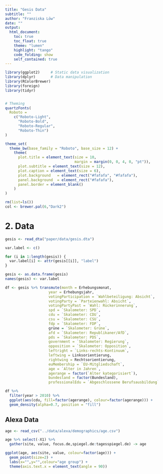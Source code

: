 ```yaml
---
title: "Gesis Data"
subtitle: ""
author: "Franziska Löw"
date: ""
output: 
  html_document:
    toc: true
    toc_float: true
    theme: "lumen"
    highlight: "tango"
    code_folding: show
    self_contained: true
---
```


```r
library(ggplot2)     # Static data visualization
library(dplyr)       # Data manipulation
library(RColorBrewer)
library(foreign)
library(tidyr)


# Theming
quartzFonts(
  Roboto =
    c("Roboto-Light",
      "Roboto-Bold",
      "Roboto-Regular",
      "Roboto-Thin")
)

theme_set(
  theme_bw(base_family = "Roboto", base_size = 12) +
    theme(
      plot.title = element_text(size = 10,
                                margin = margin(0, 0, 4, 0, "pt")),
      plot.subtitle = element_text(size = 12),
      plot.caption = element_text(size = 6),
      plot.background   = element_rect("#fafafa", "#fafafa"),
      panel.background  = element_rect("#fafafa"),
      panel.border = element_blank()
    )
)

rm(list=ls())
col <- brewer.pal(6,"Dark2")
```

# 2. Data 
```r
gesis <- read_dta("paper/data/gesis.dta")
```

```r
var.label <- c()

for (i in 1:length(gesis)) {
  var.label[i] <- attr(gesis[[i]], "label")
}
```

```r
gesis <- as.data.frame(gesis)
names(gesis) <- var.label
```

```r
df <- gesis %>% transmute(month = Erhebungsmonat,
                    year = Erhebungsjahr,
                    votingParticipation = `Wahlbeteiligung: Absicht`,
                    votingParty = `Parteienwahl: Absicht`,
                    votingPartyPast = `Wahl: Rückerinnerung`,
                    spd = `Skalometer: SPD`,
                    cdu = `Skalometer: CDU`,
                    csu = `Skalometer: CSU`,
                    fdp = `Skalometer: FDP`,
                    grüne = `Skalometer: Grüne`,
                    afd = `Skalometer: Republikaner/AfD`,
                    pds = `Skalometer: PDS`,
                    government = `Skalometer: Regierung`,
                    opposition = `Skalometer: Opposition`,
                    leftright = `Links-rechts-Kontinuum`,
                    leftwing = Linksorientierung,
                    rightwing = Rechtsorientierung,
                    euMembership = `EU-Mitgliedschaft`,
                    age = `Alter in Jahren`,
                    agerange = factor(`Alter kategorisiert`),
                    bundesland = factor(Bundesland),
                    professionalEdu = `Abgeschlossene Berufsausbildung`)
```

```r
df %>% 
  filter(year > 2010) %>%
  ggplot(aes(cdu, fill=factor(agerange), colour=factor(agerange))) +
  geom_density(alpha=0.7, position = "fill") 
```

## Alexa Data

```r
age <- read_csv("../data/alexa/demographics/age.csv")

age %>% select(-X1) %>%
  gather(site, value, focus.de,spiegel.de:tagesspiegel.de) -> age
```

```r
ggplot(age, aes(site, value, colour=factor(age))) +
  geom_point(size=2) +
  labs(x="",y="",colour="age group") +
  theme(axis.text.x = element_text(angle = 90))
```

